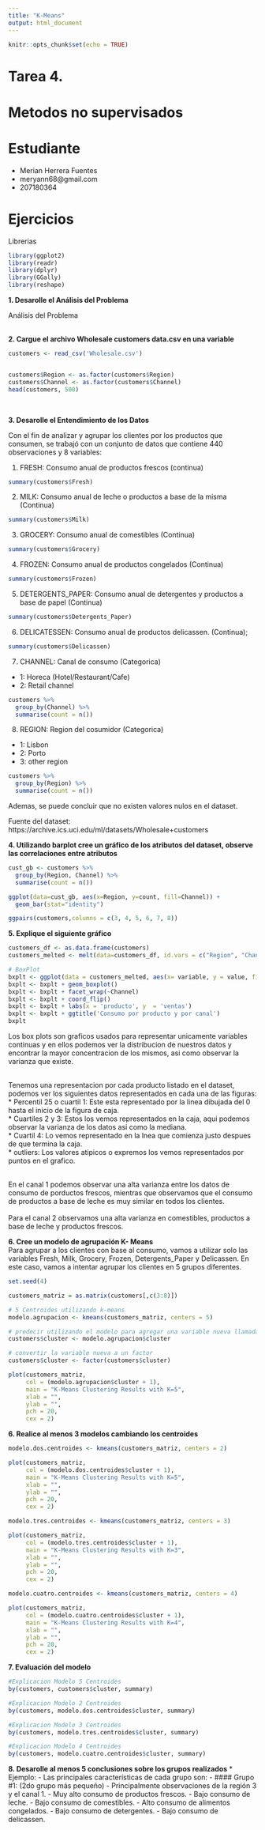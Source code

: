 ```yaml
---
title: "K-Means"
output: html_document
---
```


```r
knitr::opts_chunk$set(echo = TRUE)
```

# Tarea 4.
# Metodos no supervisados

# Estudiante
* Merian Herrera Fuentes
* meryann68@gmail.com
* 207180364

# Ejercicios 

Librerias
```r
library(ggplot2)
library(readr)
library(dplyr)
library(GGally)
library(reshape)
```

**1. Desarolle el Análisis del Problema** <br>

Análisis del Problema <br><br>


**2. Cargue el archivo Wholesale customers data.csv en una variable**

```r
customers <- read_csv('Wholesale.csv')


customers$Region <- as.factor(customers$Region)
customers$Channel <- as.factor(customers$Channel)
head(customers, 500)
```

<br>

**3. Desarolle el Entendimiento de los Datos** <br>

Con el fin de analizar y agrupar los clientes por los productos que consumen, se trabajó con un conjunto de datos que contiene 440 observaciones y 8 variables: <br>

1)	FRESH: Consumo anual de productos frescos (continua)

```r
summary(customers$Fresh)
```

2)	MILK: Consumo anual de leche o productos a base de la misma (Continua)

```r
summary(customers$Milk)
```

3)	GROCERY: Consumo anual de comestibles (Continua)

```r
summary(customers$Grocery)
```

4)	FROZEN: Consumo anual de productos congelados (Continua) 

```r
summary(customers$Frozen)
```

5)	DETERGENTS_PAPER: Consumo anual de detergentes y productos a base de papel (Continua)

```r
summary(customers$Detergents_Paper)
```

6)	DELICATESSEN: Consumo anual de productos delicassen. (Continua); 

```r
summary(customers$Delicassen)
```

7)	CHANNEL: Canal de consumo (Categorica) <br>
* 1: Horeca (Hotel/Restaurant/Cafe) 
* 2: Retail channel 

```r
customers %>% 
  group_by(Channel) %>% 
  summarise(count = n()) 
```

8)	REGION: Region del cosumidor (Categorica) <br>
* 1: Lisbon
* 2: Porto
* 3: other region

```r
customers %>% 
  group_by(Region) %>% 
  summarise(count = n()) 
```

Ademas, se puede concluir que no existen valores nulos en el dataset.

Fuente del dataset: <br>
https://archive.ics.uci.edu/ml/datasets/Wholesale+customers

**4. Utilizando barplot cree un gráfico de los atributos del dataset, observe las correlaciones entre atributos**


```r
cust_gb <- customers %>% 
  group_by(Region, Channel) %>% 
  summarise(count = n()) 

ggplot(data=cust_gb, aes(x=Region, y=count, fill=Channel)) +
  geom_bar(stat="identity")
```

```r
ggpairs(customers,columns = c(3, 4, 5, 6, 7, 8))
```

**5. Explique el siguiente gráfico**

```r
customers_df <- as.data.frame(customers)
customers_melted <- melt(data=customers_df, id.vars = c("Region", "Channel"))

# BoxPlot
bxplt <- ggplot(data = customers_melted, aes(x= variable, y = value, fill=Channel))
bxplt <- bxplt + geom_boxplot()
bxplt <- bxplt + facet_wrap(~Channel)
bxplt <- bxplt + coord_flip()
bxplt <- bxplt + labs(x = 'producto', y  = 'ventas')
bxplt <- bxplt + ggtitle('Consumo por producto y por canal')
bxplt
```

Los box plots son graficos usados para representar unicamente variables continuas y en ellos podemos ver la distribucion de nuestros datos y encontrar la mayor concentracion de los mismos, asi como observar la varianza que existe. <br><br>

Tenemos una representacion por cada producto listado en el dataset, podemos ver los siguientes datos representados en cada una de las figuras: <br>
* Percentil 25 o cuartil 1: Este esta representado por la linea dibujada del 0 hasta el inicio de la figura de caja. <br>
* Cuartiles 2 y 3: Estos los vemos representados en la caja, aqui podemos observar la varianza de los datos asi como la mediana. <br>
* Cuartil 4: Lo vemos representado en la lnea que comienza justo despues de que termina la caja. <br>
* outliers: Los valores atipicos o expremos los vemos representados por puntos en el grafico. <br><br>

En el canal 1 podemos observar una alta varianza entre los datos de consumo de porductos frescos, mientras que observamos que el consumo de productos a base de leche es muy similar en todos los clientes.<br><br>
Para el canal 2 observamos una alta varianza en comestibles, productos a base de leche y productos frescos. <br>

**6. Cree un modelo de agrupación K- Means** <br>
Para agrupar a los clientes con base al consumo, vamos a utilizar solo las variables Fresh, Milk, Grocery, Frozen, Detergents_Paper y Delicassen. En este caso, vamos a intentar agrupar los clientes en 5 grupos diferentes.

```r
set.seed(4)

customers_matriz = as.matrix(customers[,c(3:8)])

# 5 Centroides utilizando k-means
modelo.agrupacion <- kmeans(customers_matriz, centers = 5)

# predecir utilizando el modelo para agregar una variable nueva llamada 'cluster' al conjunto de datos
customers$cluster <- modelo.agrupacion$cluster

# convertir la variable nueva a un factor
customers$cluster <- factor(customers$cluster)
```

```r
plot(customers_matriz, 
     col = (modelo.agrupacion$cluster + 1), 
     main = "K-Means Clustering Results with K=5", 
     xlab = "", 
     ylab = "",
     pch = 20, 
     cex = 2)
```


**6. Realice al menos 3 modelos cambiando los centroides**
```r
modelo.dos.centroides <- kmeans(customers_matriz, centers = 2)

plot(customers_matriz, 
     col = (modelo.dos.centroides$cluster + 1), 
     main = "K-Means Clustering Results with K=5", 
     xlab = "", 
     ylab = "",
     pch = 20, 
     cex = 2)

```

```r
modelo.tres.centroides <- kmeans(customers_matriz, centers = 3)

plot(customers_matriz, 
     col = (modelo.tres.centroides$cluster + 1), 
     main = "K-Means Clustering Results with K=3", 
     xlab = "", 
     ylab = "",
     pch = 20, 
     cex = 2)

```

```r
modelo.cuatro.centroides <- kmeans(customers_matriz, centers = 4)

plot(customers_matriz, 
     col = (modelo.cuatro.centroides$cluster + 1), 
     main = "K-Means Clustering Results with K=4", 
     xlab = "", 
     ylab = "",
     pch = 20, 
     cex = 2)

```

**7. Evaluación del modelo**
```r
#Explicacion Modelo 5 Centroides
by(customers, customers$cluster, summary)
```

```r
#Explicacion Modelo 2 Centroides
by(customers, modelo.dos.centroides$cluster, summary)
```

```r
#Explicacion Modelo 3 Centroides
by(customers, modelo.tres.centroides$cluster, summary)
```

```r
#Explicacion Modelo 4 Centroides
by(customers, modelo.cuatro.centroides$cluster, summary)
```

**8. Desarolle al menos 5 conclusiones sobre los grupos realizados**
  * Ejemplo:
    - Las principales características de cada grupo son:
      - #### Grupo #1: (2do grupo más pequeño)
      - Principalmente observaciones de la región 3 y el canal 1.
      - Muy alto consumo de productos frescos.
      - Bajo consumo de leche.
      - Bajo consumo de comestibles.
      - Alto consumo de alimentos congelados.
      - Bajo consumo de detergentes.
      - Bajo consumo de delicassen.


